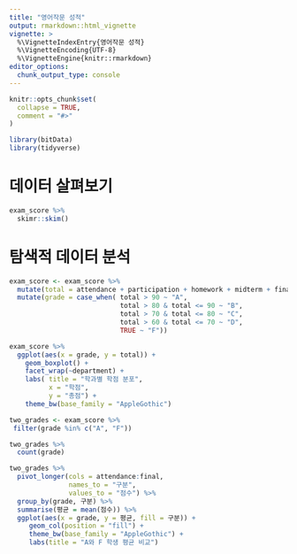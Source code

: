 ```yaml
---
title: "영어작문 성적"
output: rmarkdown::html_vignette
vignette: >
  %\VignetteIndexEntry{영어작문 성적}
  %\VignetteEncoding{UTF-8}
  %\VignetteEngine{knitr::rmarkdown}
editor_options: 
  chunk_output_type: console
---
```


```r
knitr::opts_chunk$set(
  collapse = TRUE,
  comment = "#>"
)
```

```r
library(bitData)
library(tidyverse)
```

# 데이터 살펴보기

```r
exam_score %>% 
  skimr::skim()
```

# 탐색적 데이터 분석

```r
exam_score <- exam_score %>% 
  mutate(total = attendance + participation + homework + midterm + final) %>% 
  mutate(grade = case_when( total > 90 ~ "A",
                            total > 80 & total <= 90 ~ "B",
                            total > 70 & total <= 80 ~ "C",
                            total > 60 & total <= 70 ~ "D",
                            TRUE ~ "F"))
```

```r
exam_score %>% 
  ggplot(aes(x = grade, y = total)) +
    geom_boxplot() +
    facet_wrap(~department) +
    labs( title = "학과별 학점 분포",
          x = "학점",
          y = "총점") +
    theme_bw(base_family = "AppleGothic")
```


```r
two_grades <- exam_score %>% 
 filter(grade %in% c("A", "F"))

two_grades %>% 
  count(grade)
```

```r
two_grades %>% 
  pivot_longer(cols = attendance:final, 
               names_to = "구분",
               values_to = "점수") %>% 
  group_by(grade, 구분) %>% 
  summarise(평균 = mean(점수)) %>% 
  ggplot(aes(x = grade, y = 평균, fill = 구분)) +
     geom_col(position = "fill") +
     theme_bw(base_family = "AppleGothic") +
     labs(title = "A와 F 학생 평균 비교")
```

